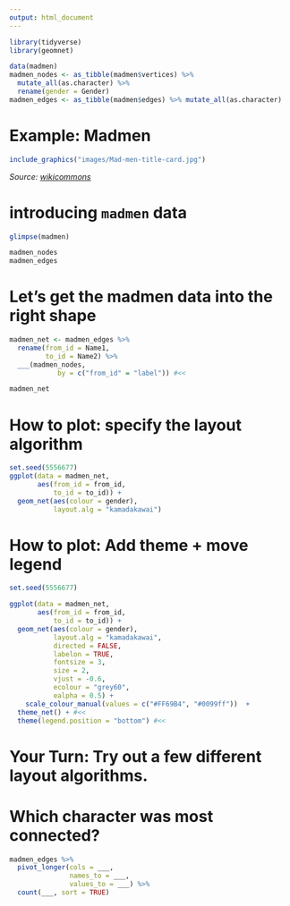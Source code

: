 ```yaml
---
output: html_document
---
```


```r
library(tidyverse)
library(geomnet)

data(madmen)
madmen_nodes <- as_tibble(madmen$vertices) %>% 
  mutate_all(as.character) %>% 
  rename(gender = Gender)
madmen_edges <- as_tibble(madmen$edges) %>% mutate_all(as.character)
```

# Example: Madmen

```r
include_graphics("images/Mad-men-title-card.jpg")
```

*Source: [wikicommons](https://en.wikipedia.org/wiki/Mad_Men#/media/File:Mad-men-title-card.jpg)*

# introducing `madmen` data

```r
glimpse(madmen)
```

```r
madmen_nodes
madmen_edges
```

# Let's get the madmen data into the right shape

```r
madmen_net <- madmen_edges %>%
  rename(from_id = Name1,
         to_id = Name2) %>%
  ___(madmen_nodes,  
            by = c("from_id" = "label")) #<<

madmen_net
```


# How to plot: specify the layout algorithm

```r
set.seed(5556677)
ggplot(data = madmen_net, 
       aes(from_id = from_id, 
           to_id = to_id)) +
  geom_net(aes(colour = gender), 
           layout.alg = "kamadakawai") 
```  

# How to plot: Add theme + move legend

```r
set.seed(5556677)

ggplot(data = madmen_net, 
       aes(from_id = from_id, 
           to_id = to_id)) +
  geom_net(aes(colour = gender), 
           layout.alg = "kamadakawai",
           directed = FALSE,
           labelon = TRUE,
           fontsize = 3,
           size = 2,
           vjust = -0.6,
           ecolour = "grey60",
           ealpha = 0.5) +
    scale_colour_manual(values = c("#FF69B4", "#0099ff"))  +
  theme_net() + #<<
  theme(legend.position = "bottom") #<<
```  

# Your Turn: Try out a few different layout algorithms.

# Which character was most connected?

```r
madmen_edges %>% 
  pivot_longer(cols = ___,
               names_to = ___,
               values_to = ___) %>% 
  count(___, sort = TRUE)
```


